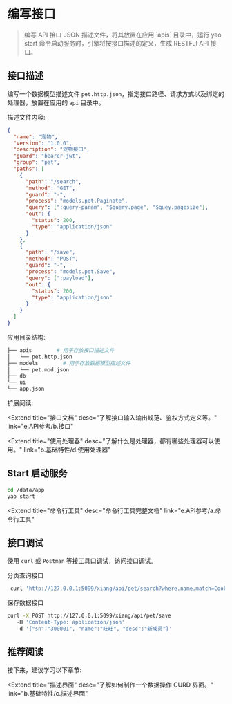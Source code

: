# 编写接口

<blockquote>
  编写 API 接口 JSON 描述文件，将其放置在应用 `apis` 目录中，运行 yao start
  命令启动服务时，引擎将按接口描述的定义，生成 RESTFul API 接口。
</blockquote>

## 接口描述

编写一个数据模型描述文件 `pet.http.json`，指定接口路径、请求方式以及绑定的处理器，放置在应用的 `api` 目录中。

描述文件内容:

```json
{
  "name": "宠物",
  "version": "1.0.0",
  "description": "宠物接口",
  "guard": "bearer-jwt",
  "group": "pet",
  "paths": [
    {
      "path": "/search",
      "method": "GET",
      "guard": "-",
      "process": "models.pet.Paginate",
      "query": [":query-param", "$query.page", "$quey.pagesize"],
      "out": {
        "status": 200,
        "type": "application/json"
      }
    },
    {
      "path": "/save",
      "method": "POST",
      "guard": "-",
      "process": "models.pet.Save",
      "query": [":payload"],
      "out": {
        "status": 200,
        "type": "application/json"
      }
    }
  ]
}
```

应用目录结构:

```bash
├── apis        # 用于存放接口描述文件
│   └── pet.http.json
├── models        # 用于存放数据模型描述文件
│   └── pet.mod.json
├── db
└── ui
└── app.json
```

扩展阅读:

<Extend
  title="接口文档"
  desc="了解接口输入输出规范、鉴权方式定义等。"
  link="e.API参考/b.接口"
></Extend>

<Extend
  title="使用处理器"
  desc="了解什么是处理器，都有哪些处理器可以使用。"
  link="b.基础特性/d.使用处理器"
></Extend>

## Start 启动服务

```bash
cd /data/app
yao start
```

<Extend
  title="命令行工具"
  desc="命令行工具完整文档"
  link="e.API参考/a.命令行工具"
></Extend>

## 接口调试

使用 `curl` 或 `Postman` 等接工具口调试，访问接口调试。

分页查询接口

```bash
 curl 'http://127.0.0.1:5099/xiang/api/pet/search?where.name.match=Cookie&page=1&pagesize=1'
```

保存数据接口

```bash
curl -X POST http://127.0.0.1:5099/xiang/api/pet/save
   -H 'Content-Type: application/json'
   -d '{"sn":"300001", "name":"旺旺", "desc":"新成员"}'
```

## 推荐阅读

接下来，建议学习以下章节:

<Extend
  title="描述界面"
  desc="了解如何制作一个数据操作 CURD 界面。"
  link="b.基础特性/c.描述界面"
></Extend>

<Div style={{ display: "flex", justifyContent: "space-between" }}>
  <Link
    type="prev"
    title="创建数据模型"
    link="b.基础特性/a.创建数据模型"
  ></Link>
  <Link type="next" title="描述界面" link="b.基础特性/c.描述界面"></Link>
</Div>

